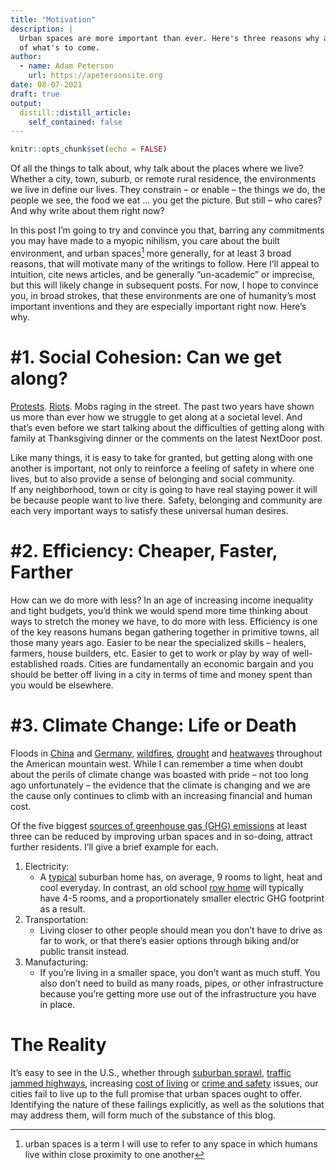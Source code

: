 ```yaml
---
title: "Motivation"
description: |
  Urban spaces are more important than ever. Here's three reasons why and a highlight
  of what's to come.
author:
  - name: Adam Peterson 
    url: https://apetersonsite.org
date: 08-07-2021
draft: true
output:
  distill::distill_article:
    self_contained: false
---
```


```r
knitr::opts_chunk$set(echo = FALSE)
```



Of all the things to talk about, why talk about the places where we live? Whether a city, town, suburb, or remote rural residence, the environments we live in define our lives. They constrain – or enable – the things we do, the people we see, the food we eat ... you get the picture. But still – who cares? And why write about them right now?

In this post I'm going to try and convince you that, barring any commitments you
may have made to a myopic nihilism, you care about the built environment, and 
urban spaces^[urban spaces is a term I will use to refer to any space in which humans live
within close proximity to one another] more generally, for at least 3 broad reasons, that will motivate
many of the writings to follow. Here I'll appeal to intuition, cite news articles, 
and be generally "un-academic" or imprecise, but this will likely change
in subsequent posts. For now, I hope to convince you, in broad strokes, 
that these environments are one of humanity's most important inventions and 
they are especially important right now. Here's why. 

# \#1. Social Cohesion: Can we get along?

[Protests](https://www.nytimes.com/interactive/2020/07/03/us/george-floyd-protests-crowd-size.html). [Riots](https://www.wsj.com/articles/riot-at-the-u-s-capitol-11610068066). 
Mobs raging in the street. 
The past two years have shown us more than ever how we struggle to get along at
a societal level.
And that's even before we start talking about the difficulties of getting along
with family at Thanksgiving dinner or the comments on the latest NextDoor post.

Like many things, it is easy to take for granted, but getting along with one 
another is important, not only to reinforce a feeling of safety in where one lives,
but to also provide a sense of belonging and social community.  
If any neighborhood, town or city is going to have real staying power 
it will be because people want to live there.
Safety, belonging and community are each very important ways to satisfy these 
universal human desires.

# \#2. Efficiency: Cheaper, Faster, Farther

How can we do more with less? In an age of increasing income inequality and
tight budgets, you'd think we would spend more time thinking about ways to
stretch the money we have, to do more with less. Efficiency is one of the key
reasons humans began gathering together in primitive towns, all those many 
years ago. Easier to be near the specialized skills – healers, farmers, house
builders, etc. Easier to get to work or play by way of well-established roads.
Cities are fundamentally an economic bargain and you should be better off living
in a city in terms of time and money spent than you would be elsewhere.

# \#3. Climate Change: Life or Death


Floods in [China](https://news.google.com/topics/CAAqKAgKIiJDQkFTRXdvTkwyY3ZNVEZxWkdkd05ITjBNUklDWlc0b0FBUAE?hl=en-US&gl=US&ceid=US%3Aen) and [Germany](https://news.google.com/topics/CAAqKAgKIiJDQkFTRXdvTkwyY3ZNVEZ5Y3pJMmN6RmljeElDWlc0b0FBUAE?oc=3&ceid=US:en), [wildfires](https://news.google.com/topics/CAAqKAgKIiJDQkFTRXdvTkwyY3ZNVEZ5Y3pJMmN6RmljeElDWlc0b0FBUAE?oc=3&ceid=US:en), [drought](https://news.google.com/topics/CAAqKAgKIiJDQkFTRXdvTkwyY3ZNVEZ5Y3pJMmN6RmljeElDWlc0b0FBUAE?oc=3&ceid=US:en) and [heatwaves](https://news.google.com/topics/CAAqKAgKIiJDQkFTRXdvTkwyY3ZNVEZ5Y3pJMmN6RmljeElDWlc0b0FBUAE?oc=3&ceid=US:en) throughout the American mountain west. While I can remember a time when doubt about the perils of climate change was boasted with pride – not too long ago unfortunately – the evidence that the climate is changing and we are the cause only continues to climb with an increasing financial and human cost. 


Of the five biggest [sources of greenhouse gas (GHG) emissions](https://www.breakthroughenergy.org/our-challenge/the-grand-challenges)
at least three can be reduced by improving urban spaces and in so-doing, attract
further residents. 
I'll give a brief example for each.

1. Electricity:
   * A [typical](https://qz.com/40707/meet-the-prototypical-american-home-three-bedrooms-two-bathrooms-and-central-air/) suburban home has, on average, 9 rooms to light, heat and cool everyday. 
   In contrast, an old school [row home](https://www.phila.gov/media/20190521124726/Philadelphia_Rowhouse_Manual.pdf)
   will typically have 4-5 rooms, and a proportionately smaller electric GHG footprint as a result.  
  
2. Transportation:
   * Living closer to other people should mean you don't have to drive as far to work, or that there's easier options through biking and/or public transit instead.

3. Manufacturing:
   * If you're living in a smaller space, you don't want as much stuff. You also don't need to build as many roads, pipes, or other infrastructure because you're getting more use out of the infrastructure you have in place. 
   
# The Reality

It's easy to see in the U.S., whether through [suburban sprawl](https://fivethirtyeight.com/features/how-suburban-are-big-american-cities/), [traffic jammed highways](https://www.forbes.com/sites/niallmccarthy/2020/03/10/traffic-congestion-costs-us-cities-billions-of-dollars-every-year-infographic/?sh=28053bc34ff8), increasing [cost of living](https://www.wsj.com/articles/median-existing-home-price-hit-new-high-in-june-11626963073) or [crime and safety](https://www.cnn.com/2021/04/03/us/us-crime-rate-rise-2020/index.html) issues, our cities fail to live up to the full promise that urban spaces ought to offer. Identifying the nature of these failings explicitly, as well as the solutions that may address them, will form much of the substance of this blog. 